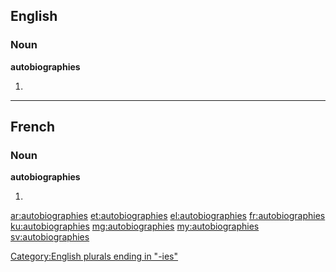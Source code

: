 ==English==

===Noun===
'''autobiographies'''

# {{plural of|autobiography}}

----

==French==

===Noun===
'''autobiographies''' {{f}}

# {{plural of|autobiographie|lang=fr}}

[[Category:English plurals ending in "-ies"]]

[[ar:autobiographies]]
[[et:autobiographies]]
[[el:autobiographies]]
[[fr:autobiographies]]
[[ku:autobiographies]]
[[mg:autobiographies]]
[[my:autobiographies]]
[[sv:autobiographies]]